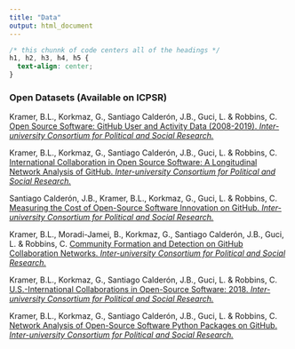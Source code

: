 ```yaml
---
title: "Data"
output: html_document
---
```


```css
/* this chunnk of code centers all of the headings */
h1, h2, h3, h4, h5 {
  text-align: center;
}
```

### Open Datasets (Available on ICPSR)

Kramer, B.L., Korkmaz, G., Santiago Calderón, J.B., Guci, L. & Robbins, C. [Open Source Software: GitHub User and Activity Data (2008-2019). *Inter-university Consortium for Political and Social Research.*](https://www.openicpsr.org/openicpsr/project/158826/version/V1/view)

Kramer, B.L., Korkmaz, G., Santiago Calderón, J.B., Guci, L. & Robbins, C. [International Collaboration in Open Source Software: A Longitudinal Network Analysis of GitHub. *Inter-university Consortium for Political and Social Research.*](https://www.openicpsr.org/openicpsr/project/158761/version/V1/view)

Santiago Calderón, J.B., Kramer, B.L., Korkmaz, G., Guci, L. & Robbins, C. [Measuring the Cost of Open-Source Software Innovation on GitHub. *Inter-university Consortium for Political and Social Research.*](https://www.openicpsr.org/openicpsr/project/158823/version/V1/view)

Kramer, B.L., Moradi-Jamei, B., Korkmaz, G., Santiago Calderón, J.B., Guci, L. & Robbins, C. [Community Formation and Detection on GitHub Collaboration Networks. *Inter-university Consortium for Political and Social Research.*](https://www.openicpsr.org/openicpsr/project/158825/version/V1/view)

Kramer, B.L., Korkmaz, G., Santiago Calderón, J.B., Guci, L. & Robbins, C. [U.S.-International Collaborations in Open-Source Software: 2018. *Inter-university Consortium for Political and Social Research.*](https://www.openicpsr.org/openicpsr/project/158825/version/V1/view)

Kramer, B.L., Korkmaz, G., Santiago Calderón, J.B., Guci, L. & Robbins, C. [Network Analysis of Open-Source Software Python Packages on GitHub. *Inter-university Consortium for Political and Social Research.*](https://www.openicpsr.org/openicpsr/workspace?goToPath=/openicpsr/158827&goToLevel=project)

<br>

